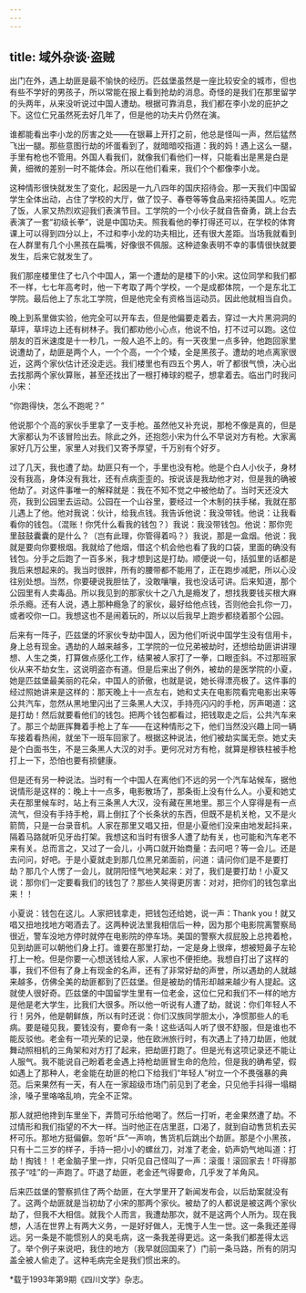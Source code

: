 ```yaml
---
---
---
```

title: 域外杂谈·盗贼
---

出门在外，遇上劫匪是最不愉快的经历。匹兹堡虽然是一座比较安全的城市，但也有些不学好的男孩子，所以常能在报上看到抢劫的消息。奇怪的是我们在那里留学的头两年，从来没听说过中国人遭劫。根据可靠消息，我们都在李小龙的庇护之下。这位仁兄虽然死去好几年了，但是他的功夫片仍然在演。

谁都能看出李小龙的厉害之处——在银幕上开打之前，他总是怪叫一声，然后猛然飞出一腿。那些意图行劫的坏蛋看到了，就暗暗咬指道：我的妈！遇上这么一腿，手里有枪也不管用。外国人看我们，就像我们看他们一样，只能看出是黑是白是黄，细微的差别一时不能体会。所以在他们看来，我们个个都像李小龙。

这种情形很快就发生了变化，起因是一九八四年的国庆招待会。那一天我们中国留学生全体出动，占住了学校的大厅，做了饺子、春卷等等食品来招待美国人。吃完了饭，人家又热烈欢迎我们表演节目。工学院的一个小伙子就自告奋勇，跳上台去表演了一套“初级长拳”，说是中国功夫。照我看他的拳打得还可以，在学校的体育课上可以得到四分以上，不过和李小龙的功夫相比，还有很大差距。当场我就看到在人群里有几个小黑孩在扁嘴，好像很不佩服。这种迹象表明不幸的事情很快就要发生，后来它就发生了。

我们那座楼里住了七八个中国人，第一个遭劫的是楼下的小宋。这位同学和我们都不一样，七七年高考时，他一下考取了两个学校，一个是成都体院，一个是东北工学院。最后他上了东北工学院，但是他完全有资格当运动员。因此他就相当自负。

晚上到系里做实验，他完全可以开车去，但是他偏要走着去，穿过一大片黑洞洞的草坪，草坪边上还有树林子。我们都劝他小心点，他说不怕，打不过可以跑。这位朋友的百米速度是十一秒几，一般人追不上的。有一天夜里一点多钟，他跑回家里说遭劫了，劫匪是两个人，一个个高，一个个矮，全是黑孩子。遭劫的地点离家很近，这两个家伙估计还没走远。我们楼里也有四五个男人，听了都很气愤，决心出去找那两个家伙算账，甚至还找出了一根打棒球的棍子，想拿着去。临出门时我问小宋：

“你跑得快，怎么不跑呢？”

他说那个个高的家伙手里拿了一支手枪。虽然他又补充说，那枪不像是真的，但是大家都认为不该冒险出去。除此之外，还抱怨小宋为什么不早说对方有枪。大家离家好几万公里，家里人对我们又寄予厚望，千万别有个好歹。

过了几天，我也遭了劫。劫匪只有一个，手里也没有枪。他是个白人小伙子，身材没有我高，身体没有我壮，还有点病歪歪的。按说该是我劫他才对，但是我的确被他劫了。对这件事唯一的解释就是：我在不知不觉之中被他劫了。当时天还没大亮，我到公园里去运动。公园在一个山谷里，要经过一个木制的扶手梯，我就在那儿遇上了他。他对我说：伙计，给我点钱。我告诉他说：我没带钱。他说：让我看看你的钱包。（混账！你凭什么看我的钱包？）我说：我没带钱包。他说：那你兜里鼓鼓囊囊的是什么？（岂有此理，你管得着吗？）我说，那是一盒烟。他说：我就是要向你要根烟。我就给了他烟，借这个机会他也看了我的口袋，里面的确没有钱包。分手之后跑了一百多米，我才想到这是打劫。顺便说一句，括弧里的话都是我后来想起来的。我当时很胖，所有的腰带都不能用了，正在跑步减肥，所以心没往别处想。当然，你要硬说我胆怯了，没敢嚷嚷，我也没话可讲。后来知道，那个公园里有人卖毒品。所以我见到的那家伙十之八九是瘾发了，想找我要钱买根大麻杀杀瘾。还有人说，遇上那种瘾急了的家伙，最好给他点钱，否则他会扎你一刀，或者咬你一口。我想这也不是闹着玩的，所以以后我早上跑步都绕着那个公园。

后来有一阵子，匹兹堡的坏家伙专劫中国人，因为他们听说中国学生没有信用卡，身上总有现金。遇劫的人越来越多，工学院的一位兄弟被劫时，还想给劫匪讲讲理想、人生之类，打算做点感化工作，结果被人家打了一拳，口眼歪斜。不过那班家伙从来不劫女生，这说明盗亦有道。但是后来出了例外，被劫的是医学院的小夏，她是匹兹堡最美丽的花朵，中国人的骄傲，也就是说，她长得漂亮极了。这件事的经过照她讲来是这样的：那天晚上十一点左右，她和丈夫在电影院看完电影出来等公共汽车，忽然从黑地里闪出了三条黑人大汉，手持亮闪闪的手枪，厉声喝道：这是打劫！然后就要看他们的钱包。把两个钱包都看过，把钱取走之后，公共汽车来了。那三个劫匪挥舞着手枪上了车——在这种情形之下，他们当然没兴趣上同一辆车接着看热闹，就坐下一班车回家了。根据这种说法，他们被劫实属无奈。她丈夫是个白面书生，不是三条黑人大汉的对手。更何况对方有枪，就算是穆铁柱被手枪打上一下，恐怕也要有损健康。

但是还有另一种说法。当时有一个中国人在离他们不远的另一个汽车站候车，据他说情形是这样的：晚上十一点多，电影散场了，那条街上没有什么人。小夏和她丈夫在那里候车时，站上有三条黑人大汉，没有藏在黑地里。那三个人穿得是有一点流气，但没有手持手枪，肩上倒扛了个长条状的东西，但既不是机关枪，又不是火箭筒，只是一台录音机。人家在那里又唱又扭，但是小夏他们没来由地发起抖来，隔着马路就听见牙齿打架。我想这和当时有很多人遭了劫有关，也可能和汽车老不来有关。总而言之，又过了一会儿，小两口就开始商量：去问吧？等一会儿。还是去问问，好吧。于是小夏就走到那几位黑兄弟面前，问道：请问你们是不是要打劫？那几个人愣了一会儿，就阴阳怪气地笑起来：对了，我们是要打劫！小夏又说：那你们一定要看我们的钱包了？那些人笑得更厉害：对对，把你们的钱包拿出来！！

小夏说：钱包在这儿。人家把钱拿走，把钱包还给她，说一声：Thank you！就又唱又扭地找地方喝酒去了。这两种说法里我相信后一种，因为那个电影院离警察局很近，警车没地方停时就停在电影院的停车场。美国的警察大叔屁股上总挎着枪，见到劫匪可以朝他们身上打。谁要在那里打劫，一定是身上很痒，想被短鼻子左轮打上一枪。但是你要一心想送钱给人家，人家也不便拒绝。我想自打出了这样的事，我们不但有了身上有现金的名声，还有了非常好劫的声誉，所以遇劫的人就越来越多，仿佛全美的劫匪都到了匹兹堡。但是被劫的情形却越来越少有人提起。这就使人很好奇。匹兹堡的中国留学生里有一位老金，这位仁兄和我们不一样的地方是他是老大学生，比我们大很多。所以他一听说有人遭了劫，就说：你们年轻人不行！另外，他是朝鲜族，所以有时还说：你们汉族同学胆太小，净惯那些人的毛病。要是碰见我，要钱没有，要命有一条！这些话叫人听了很不舒服，但是谁也不能反驳他。老金有一项光荣的记录，他在欧洲旅行时，有次遇上了持刀劫匪，他就舞动照相机的三角架和对方打了起来，把劫匪打跑了。但是光有这项记录还不能让人服气。我不能说自己盼着老金遇上持枪劫匪冒生命的危险，但是我的确希望，假如遇上了那种人，老金能在劫匪的枪口下给我们“年轻人”树立一个不畏强暴的典范。后来果然有一天，有人在一家超级市场门前见到了老金，只见他手抖得一塌糊涂，嗓子里咯咯乱响，完全不正常。

那人就把他搀到车里坐下，弄筒可乐给他喝了。然后一打听，老金果然遭了劫。不过情形和我们指望的不大一样。当时他正在店里逛，口渴了，就到自动售货机去买杯可乐。那地方挺偏僻。忽听“乒”一声响，售货机后跳出个劫匪。那是个小黑孩，只有十二三岁的样子，手持一把小小的螺丝刀，对准了老金，奶声奶气地叫道：打劫！掏钱！！老金脑子里一炸，只听见自己怪叫了一声：滚蛋！滚回家去！吓得那孩子“哇”的一声跑了。吓退了劫匪，老金还气得要命，几乎发了羊角风。

后来匹兹堡的警察抓住了两个劫匪，在大学里开了新闻发布会，以后劫案就没有了。这两个劫匪就是当初劫了小宋的那两个家伙。被劫了的人都说是被这两个家伙劫了，但我不大相信。就我个人而言，我遭劫那次，就不是这两个人所为。现在我想，人活在世界上有两大义务，一是好好做人，无愧于人生一世。这一条我还差得远。另一条是不能惯别人的臭毛病，这一条我差得更远。这一条我们都差得太远了。举个例子来说吧，我住的地方（我早就回国来了）门前一条马路，所有的阴沟盖全被人偷走了。这种毛病完全是我们惯出来的。

*载于1993年第9期《四川文学》杂志。